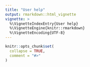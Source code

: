 ---
title: "User help"
output: rmarkdown::html_vignette
vignette: >
  %\VignetteIndexEntry{User help}
  %\VignetteEngine{knitr::rmarkdown}
  %\VignetteEncoding{UTF-8}
---

```{r, include = FALSE}
knitr::opts_chunk$set(
  collapse = TRUE,
  comment = "#>"
)
```